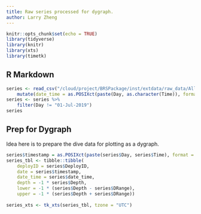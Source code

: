 ```yaml
---
title: Raw series processed for dygraph.
author: Larry Zheng
---
```


```r
knitr::opts_chunk$set(echo = TRUE)
library(tidyverse)
library(knitr)
library(xts)
library(timetk)
```

## R Markdown



```r
series <- read_csv("/cloud/project/BRSPackage/inst/extdata/raw_data/All_Series.csv") %>%
    mutate(date_time = as.POSIXct(paste(Day, as.character(Time)), format = "%d-%B-%Y %H:%M:%S"))
series <- series %>%
    filter(Day != "01-Jul-2019")
series
```

## Prep for Dygraph
Idea here is to prepare the dive data for plotting as a dygraph.

```r
series$timestamp = as.POSIXct(paste(series$Day, series$Time), format = "%d-%b-%Y %H:%M:%S", tz = "UTC")
series_tbl <- tibble::tibble(
    deployID = series$DeployID,
    date = series$timestamp,
    date_time = series$date_time,
    depth = -1 * series$Depth,
    lower = -1 * (series$Depth - series$DRange),
    upper = -1 * (series$Depth + series$DRange))  
 
series_xts <- tk_xts(series_tbl, tzone = "UTC")
```


